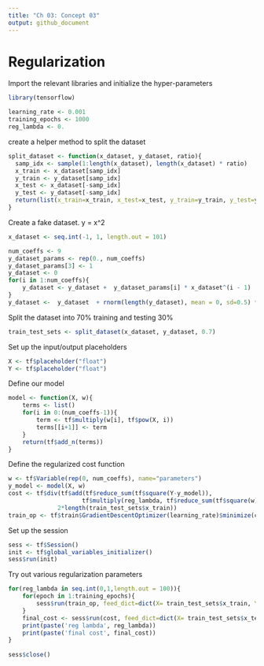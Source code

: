 ```yaml
---
title: "Ch 03: Concept 03"
output: github_document
---
```



# Regularization

Import the relevant libraries and initialize the hyper-parameters
```r
library(tensorflow)

learning_rate <- 0.001
training_epochs <- 1000
reg_lambda <- 0.
```


create a helper method to split the dataset
```r
split_dataset <- function(x_dataset, y_dataset, ratio){
  samp_idx <- sample(1:length(x_dataset), length(x_dataset) * ratio)
  x_train <- x_dataset[samp_idx]
  y_train <- y_dataset[samp_idx]
  x_test <- x_dataset[-samp_idx]
  y_test <- y_dataset[-samp_idx]
  return(list(x_train=x_train, x_test=x_test, y_train=y_train, y_test=y_test))
}
```


Create a fake dataset. y = x^2
```r
x_dataset <- seq.int(-1, 1, length.out = 101)

num_coeffs <- 9
y_dataset_params <- rep(0., num_coeffs) 
y_dataset_params[3] <- 1
y_dataset <- 0
for(i in 1:num_coeffs){
    y_dataset <- y_dataset +  y_dataset_params[i] * x_dataset^(i - 1)
}
y_dataset <-  y_dataset  + rnorm(length(y_dataset), mean = 0, sd=0.5) * 0.3
```


Split the dataset into 70% training and testing 30%
```r
train_test_sets <- split_dataset(x_dataset, y_dataset, 0.7)
```


Set up the input/output placeholders
```r
X <- tf$placeholder("float")
Y <- tf$placeholder("float")
```

Define our model
```r
model <- function(X, w){
    terms <- list()
    for(i in 0:(num_coeffs-1)){
        term <- tf$multiply(w[i], tf$pow(X, i))
        terms[[i+1]] <- term 
    }
    return(tf$add_n(terms))
}

```


Define the regularized cost function
```r
w <- tf$Variable(rep(0, num_coeffs), name="parameters")
y_model <- model(X, w)
cost <- tf$div(tf$add(tf$reduce_sum(tf$square(Y-y_model)),
                     tf$multiply(reg_lambda, tf$reduce_sum(tf$square(w)))),
              2*length(train_test_sets$x_train))
train_op <- tf$train$GradientDescentOptimizer(learning_rate)$minimize(cost)
```


Set up the session
```r
sess <- tf$Session()
init <- tf$global_variables_initializer()
sess$run(init)
```

Try out various regularization parameters
```r
for(reg_lambda in seq.int(0,1,length.out = 100)){
    for(epoch in 1:training_epochs){
        sess$run(train_op, feed_dict=dict(X= train_test_sets$x_train, Y= train_test_sets$y_train))
    }
    final_cost <- sess$run(cost, feed_dict=dict(X= train_test_sets$x_test, Y=train_test_sets$y_test))
    print(paste('reg lambda', reg_lambda))
    print(paste('final cost', final_cost))
}
    
sess$close()
```





